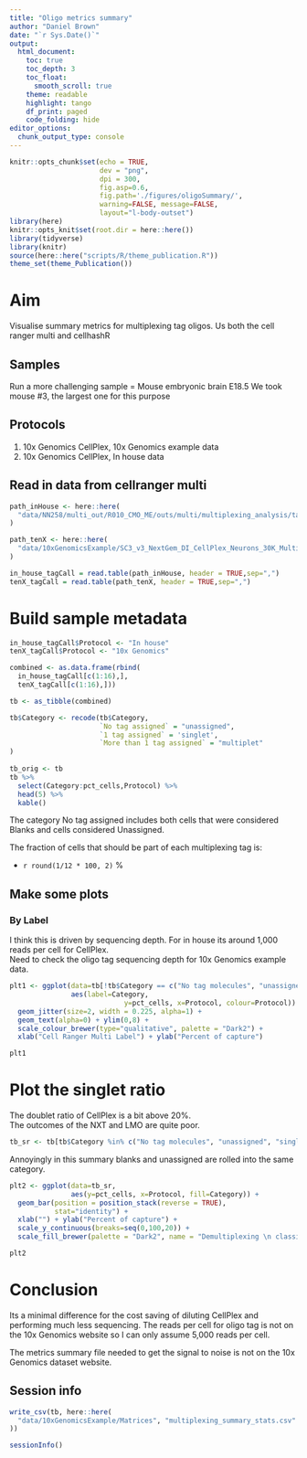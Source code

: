 ```yaml
---
title: "Oligo metrics summary"
author: "Daniel Brown"
date: "`r Sys.Date()`"
output:
  html_document:
    toc: true
    toc_depth: 3
    toc_float:
      smooth_scroll: true
    theme: readable
    highlight: tango 
    df_print: paged
    code_folding: hide
editor_options: 
  chunk_output_type: console
---
```


```r
knitr::opts_chunk$set(echo = TRUE,
                      dev = "png",
                      dpi = 300,
                      fig.asp=0.6, 
                      fig.path='./figures/oligoSummary/',
                      warning=FALSE, message=FALSE,
                      layout="l-body-outset")
library(here)
knitr::opts_knit$set(root.dir = here::here())
library(tidyverse)
library(knitr)
source(here::here("scripts/R/theme_publication.R"))
theme_set(theme_Publication())
```

# Aim

Visualise summary metrics for multiplexing tag oligos. Us both the cell ranger multi and  cellhashR

## Samples

Run a more challenging sample = Mouse embryonic brain E18.5
We took mouse #3, the largest one for this purpose

## Protocols

1. 10x Genomics CellPlex, 10x Genomics example data
2. 10x Genomics CellPlex, In house data

## Read in data from cellranger multi
```r
path_inHouse <- here::here(
  "data/NN258/multi_out/R010_CMO_ME/outs/multi/multiplexing_analysis/tag_calls_summary.csv"
)

path_tenX <- here::here(
  "data/10xGenomicsExample/SC3_v3_NextGem_DI_CellPlex_Neurons_30K_Multiplex_multiplexing_analysis_tag_calls_summary.csv"
)

in_house_tagCall = read.table(path_inHouse, header = TRUE,sep=",")
tenX_tagCall = read.table(path_tenX, header = TRUE,sep=",")
```

# Build sample metadata

```r
in_house_tagCall$Protocol <- "In house"
tenX_tagCall$Protocol <- "10x Genomics"

combined <- as.data.frame(rbind(
  in_house_tagCall[c(1:16),],
  tenX_tagCall[c(1:16),]))
```

```r
tb <- as_tibble(combined)

tb$Category <- recode(tb$Category,
                      `No tag assigned` = "unassigned",
                      `1 tag assigned` = 'singlet',
                      `More than 1 tag assigned` = "multiplet"
)
                      
tb_orig <- tb
tb %>% 
  select(Category:pct_cells,Protocol) %>% 
  head(5) %>% 
  kable()
```

The category No tag assigned includes both cells that were considered Blanks and cells considered Unassigned.

The fraction of cells that should be part of each multiplexing tag is:

* `r round(1/12 * 100, 2)` %

## Make some plots {.tabset}

### By Label

I think this is driven by sequencing depth. For in house its around 1,000 reads per cell for CellPlex.  
Need to check the oligo tag sequencing depth for 10x Genomics example data.

```r
plt1 <- ggplot(data=tb[!tb$Category == c("No tag molecules", "unassigned", "singlet", "multiplet"),], 
               aes(label=Category,
                            y=pct_cells, x=Protocol, colour=Protocol)) +
  geom_jitter(size=2, width = 0.225, alpha=1) +
  geom_text(alpha=0) + ylim(0,8) +
  scale_colour_brewer(type="qualitative", palette = "Dark2") +
  xlab("Cell Ranger Multi Label") + ylab("Percent of capture")

plt1
```

# Plot the singlet ratio

The doublet ratio of CellPlex is a bit above 20%.  
The outcomes of the NXT and LMO are quite poor.

```r
tb_sr <- tb[tb$Category %in% c("No tag molecules", "unassigned", "singlet", "multiplet"),]
```

Annoyingly in this summary blanks and unassigned are rolled into the same category.

```r
plt2 <- ggplot(data=tb_sr,
               aes(y=pct_cells, x=Protocol, fill=Category)) +
  geom_bar(position = position_stack(reverse = TRUE),
           stat="identity") +
  xlab("") + ylab("Percent of capture") +
  scale_y_continuous(breaks=seq(0,100,20)) +
  scale_fill_brewer(palette = "Dark2", name = "Demultiplexing \n classification")

plt2
```

# Conclusion

Its a minimal difference for the cost saving of diluting CellPlex and performing much less sequencing.
The reads per cell for oligo tag is not on the 10x Genomics website so I can only assume 5,000 reads per cell.

The metrics summary file needed to get the signal to noise is not on the 10x Genomics dataset website.

## Session info
```r
write_csv(tb, here::here(
  "data/10xGenomicsExample/Matrices", "multiplexing_summary_stats.csv"
))

```

```r
sessionInfo()
```